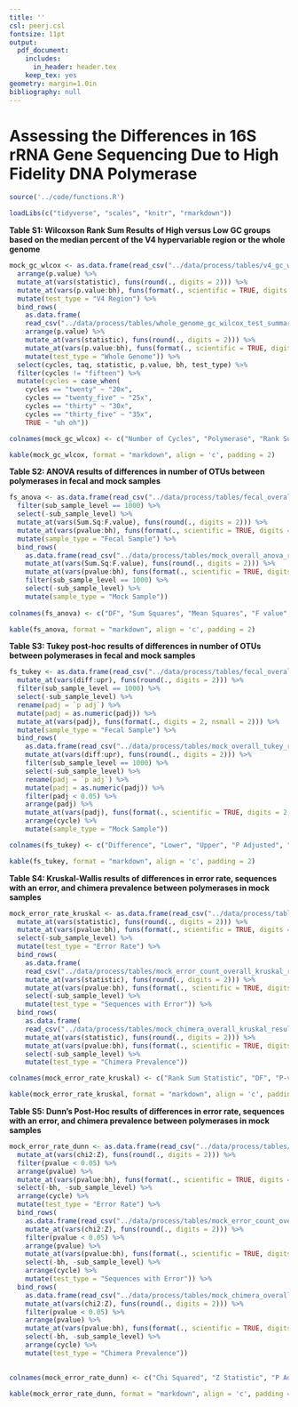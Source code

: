```yaml
---
title: ''
csl: peerj.csl
fontsize: 11pt
output:
  pdf_document:
    includes:
      in_header: header.tex
    keep_tex: yes
geometry: margin=1.0in
bibliography: null
---
```


# Assessing the Differences in 16S rRNA Gene Sequencing Due to High Fidelity DNA Polymerase

\vspace{10mm}

\begin{center}
Marc A Sze and Patrick D Schloss

\vspace{10mm}

Supplemental
\end{center}


\newpage

```r

source('../code/functions.R')

loadLibs(c("tidyverse", "scales", "knitr", "rmarkdown"))

```



**Table S1: Wilcoxson Rank Sum Results of High versus Low GC groups based on the median percent of the V4 hypervariable region or the whole genome**

```r

mock_gc_wlcox <- as.data.frame(read_csv("../data/process/tables/v4_gc_wilcox_test_summary.csv")) %>% 
  arrange(p.value) %>% 
  mutate_at(vars(statistic), funs(round(., digits = 2))) %>% 
  mutate_at(vars(p.value:bh), funs(format(., scientific = TRUE, digits = 2, nsmall = 2))) %>% 
  mutate(test_type = "V4 Region") %>% 
  bind_rows(
    as.data.frame(
    read_csv("../data/process/tables/whole_genome_gc_wilcox_test_summary.csv")) %>% 
    arrange(p.value) %>% 
    mutate_at(vars(statistic), funs(round(., digits = 2))) %>% 
    mutate_at(vars(p.value:bh), funs(format(., scientific = TRUE, digits = 2, nsmall = 2))) %>% 
    mutate(test_type = "Whole Genome")) %>% 
  select(cycles, taq, statistic, p.value, bh, test_type) %>% 
  filter(cycles != "fifteen") %>% 
  mutate(cycles = case_when(
    cycles == "twenty" ~ "20x", 
    cycles == "twenty_five" ~ "25x", 
    cycles == "thirty" ~ "30x", 
    cycles == "thirty_five" ~ "35x", 
    TRUE ~ "uh oh"))

colnames(mock_gc_wlcox) <- c("Number of Cycles", "Polymerase", "Rank Sum Statistic", "P-value", "BH", "Test Type")

kable(mock_gc_wlcox, format = "markdown", align = 'c', padding = 2)
```



\newpage



**Table S2: ANOVA results of differences in number of OTUs between polymerases in fecal and mock samples**

```r

fs_anova <- as.data.frame(read_csv("../data/process/tables/fecal_overall_anova_results.csv")) %>% 
  filter(sub_sample_level == 1000) %>% 
  select(-sub_sample_level) %>% 
  mutate_at(vars(Sum.Sq:F.value), funs(round(., digits = 2))) %>% 
  mutate_at(vars(pvalue:bh), funs(format(., scientific = TRUE, digits = 2, nsmall = 2))) %>% 
  mutate(sample_type = "Fecal Sample") %>% 
  bind_rows(
    as.data.frame(read_csv("../data/process/tables/mock_overall_anova_results.csv")) %>% 
    mutate_at(vars(Sum.Sq:F.value), funs(round(., digits = 2))) %>% 
    mutate_at(vars(pvalue:bh), funs(format(., scientific = TRUE, digits = 2, nsmall = 2))) %>% 
    filter(sub_sample_level == 1000) %>% 
    select(-sub_sample_level) %>% 
    mutate(sample_type = "Mock Sample"))
  
colnames(fs_anova) <- c("DF", "Sum Squares", "Mean Squares", "F value", "P-value", "BH", "Cycle", "Sample Type")

kable(fs_anova, format = "markdown", align = 'c', padding = 2)
```


\newpage


**Table S3: Tukey post-hoc results of differences in number of OTUs between polymerases in fecal and mock samples**

```r

fs_tukey <- as.data.frame(read_csv("../data/process/tables/fecal_overall_tukey_results.csv")) %>% 
  mutate_at(vars(diff:upr), funs(round(., digits = 2))) %>% 
  filter(sub_sample_level == 1000) %>% 
  select(-sub_sample_level) %>% 
  rename(padj = `p adj`) %>% 
  mutate(padj = as.numeric(padj)) %>% 
  mutate_at(vars(padj), funs(format(., digits = 2, nsmall = 2))) %>% 
  mutate(sample_type = "Fecal Sample") %>% 
  bind_rows(
    as.data.frame(read_csv("../data/process/tables/mock_overall_tukey_results.csv")) %>% 
    mutate_at(vars(diff:upr), funs(round(., digits = 2))) %>% 
    filter(sub_sample_level == 1000) %>% 
    select(-sub_sample_level) %>% 
    rename(padj = `p adj`) %>% 
    mutate(padj = as.numeric(padj)) %>% 
    filter(padj < 0.05) %>% 
    arrange(padj) %>% 
    mutate_at(vars(padj), funs(format(., scientific = TRUE, digits = 2, nsmall = 2))) %>% 
    arrange(cycle) %>% 
    mutate(sample_type = "Mock Sample"))

colnames(fs_tukey) <- c("Difference", "Lower", "Upper", "P Adjusted", "Comparison", "Cycle", "Sample Type")

kable(fs_tukey, format = "markdown", align = 'c', padding = 2)

```


\newpage


**Table S4: Kruskal-Wallis results of differences in error rate, sequences with an error, and chimera prevalence between polymerases in mock samples**

```r

mock_error_rate_kruskal <- as.data.frame(read_csv("../data/process/tables/mock_error_overall_kruskal_results.csv")) %>% 
  mutate_at(vars(statistic), funs(round(., digits = 2))) %>% 
  mutate_at(vars(pvalue:bh), funs(format(., scientific = TRUE, digits = 2, nsmall = 2))) %>% 
  select(-sub_sample_level) %>% 
  mutate(test_type = "Error Rate") %>% 
  bind_rows(
    as.data.frame(
    read_csv("../data/process/tables/mock_error_count_overall_kruskal_results.csv")) %>% 
    mutate_at(vars(statistic), funs(round(., digits = 2))) %>% 
    mutate_at(vars(pvalue:bh), funs(format(., scientific = TRUE, digits = 2, nsmall = 2))) %>% 
    select(-sub_sample_level) %>% 
    mutate(test_type = "Sequences with Error")) %>% 
  bind_rows(
    as.data.frame(
    read_csv("../data/process/tables/mock_chimera_overall_kruskal_results.csv")) %>% 
    mutate_at(vars(statistic), funs(round(., digits = 2))) %>% 
    mutate_at(vars(pvalue:bh), funs(format(., scientific = TRUE, digits = 2, nsmall = 2))) %>% 
    select(-sub_sample_level) %>% 
    mutate(test_type = "Chimera Prevalence"))

colnames(mock_error_rate_kruskal) <- c("Rank Sum Statistic", "DF", "P-value", "BH", "Cycle", "Test Type")

kable(mock_error_rate_kruskal, format = "markdown", align = 'c', padding = 2)
```



\newpage


**Table S5: Dunn's Post-Hoc results of differences in error rate, sequences with an error, and chimera prevalence between polymerases in mock samples**

```r

mock_error_rate_dunn <- as.data.frame(read_csv("../data/process/tables/mock_error_overall_dunn_results.csv")) %>% 
  mutate_at(vars(chi2:Z), funs(round(., digits = 2))) %>% 
  filter(pvalue < 0.05) %>% 
  arrange(pvalue) %>% 
  mutate_at(vars(pvalue:bh), funs(format(., scientific = TRUE, digits = 2, nsmall = 2))) %>% 
  select(-bh, -sub_sample_level) %>% 
  arrange(cycle) %>% 
  mutate(test_type = "Error Rate") %>% 
  bind_rows(
    as.data.frame(read_csv("../data/process/tables/mock_error_count_overall_dunn_results.csv")) %>% 
    mutate_at(vars(chi2:Z), funs(round(., digits = 2))) %>% 
    filter(pvalue < 0.05) %>% 
    arrange(pvalue) %>% 
    mutate_at(vars(pvalue:bh), funs(format(., scientific = TRUE, digits = 2, nsmall = 2))) %>% 
    select(-bh, -sub_sample_level) %>% 
    arrange(cycle) %>% 
    mutate(test_type = "Sequences with Error")) %>% 
  bind_rows(
    as.data.frame(read_csv("../data/process/tables/mock_chimera_overall_dunn_results.csv")) %>% 
    mutate_at(vars(chi2:Z), funs(round(., digits = 2))) %>% 
    filter(pvalue < 0.05) %>% 
    arrange(pvalue) %>% 
    mutate_at(vars(pvalue:bh), funs(format(., scientific = TRUE, digits = 2, nsmall = 2))) %>% 
    select(-bh, -sub_sample_level) %>% 
    arrange(cycle) %>% 
    mutate(test_type = "Chimera Prevalence"))
  

colnames(mock_error_rate_dunn) <- c("Chi Squared", "Z Statistic", "P Adjusted", "Comparison", "Cycle", "Test Type")

kable(mock_error_rate_dunn, format = "markdown", align = 'c', padding = 2)
```

\newpage









